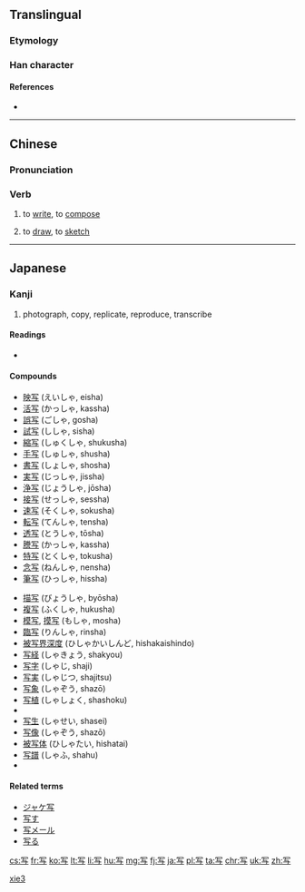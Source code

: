 {{also|冩|寫}}
==Translingual==
{{stroke order|strokes=5}}
{{ja-forms|[[写]]|[[写]]|[[寫]]}}
===Etymology===
{{Han simp|寫}}

===Han character===
{{Han char|rn=14|rad=冖|as=03|sn=5|four=|canj=月卜尸一 (BYSM)|ids=⿱[[冖]][[与]]}}

====References====
* {{Han ref|kx=0130.161|dkj=01570|dj=0292.170|hdz=10303.010|uh=5199|ud=20889}}

----

==Chinese==
{{zh-hanzi-box|[[写]]|[[寫]]}}

===Pronunciation===
{{zh-pron
|m=xiě
|c=se2
|mn=siá
|h=poj=sía
|w=2xia
|cat=v
}}

===Verb===
{{zh-verb}}

# to [[write]], to [[compose]]
#: {{zh-usex|我 给 妈妈{ma} 写 了 一 封 信。|I wrote a letter to my mother.|link=yes}}
# to [[draw]], to [[sketch]]

[[Category:Beginning Mandarin|xie3]]

----

==Japanese==

===Kanji===
{{ja-kanji|grade=3|rs=冖03}}

# photograph, copy, replicate, reproduce, transcribe

====Readings====
* {{ja-readings|on=[[しゃ]] ([[sha]])|kun=[[うつす]] ([[写す]], [[utsusu]]), [[うつし]] ([[写し]], [[utsushi]])}}

====Compounds====
{{top2}}
* [[映写]] (えいしゃ, eisha)
* [[活写]] (かっしゃ, kassha)
* [[誤写]] (ごしゃ, gosha)
* [[試写]] (ししゃ, sisha)
* [[縮写]] (しゅくしゃ, shukusha)
* [[手写]] (しゅしゃ, shusha)
* [[書写]] (しょしゃ, shosha)
* [[実写]] (じっしゃ, jissha)
* [[浄写]] (じょうしゃ, jōsha)
* [[接写]] (せっしゃ, sessha)
* [[速写]] (そくしゃ, sokusha)
* [[転写]] (てんしゃ, tensha)
* [[透写]] (とうしゃ, tōsha)
* [[謄写]] (かっしゃ, kassha)
* [[特写]] (とくしゃ, tokusha)
* [[念写]] (ねんしゃ, nensha)
* [[筆写]] (ひっしゃ, hissha)
{{mid2}}
* [[描写]] (びょうしゃ, byōsha)
* [[複写]] (ふくしゃ, hukusha)
* [[模写]], [[摸写]] (もしゃ, mosha)
* [[臨写]] (りんしゃ, rinsha)
* [[被写界深度]] (ひしゃかいしんど, hishakaishindo)
* [[写経]] (しゃきょう, shakyou)
* [[写字]] (しゃじ, shaji)
* [[写実]] (しゃじつ, shajitsu)
* [[写象]] (しゃぞう, shazō)
* [[写植]] (しゃしょく, shashoku)
* {{term|写真||photograph|tr=しゃしん, shashin|lang=ja|sc=Jpan}}
* [[写生]] (しゃせい, shasei)
* [[写像]] (しゃぞう, shazō)
* [[被写体]] (ひしゃたい, hishatai)
* [[写譜]] (しゃふ, shahu)
* {{term|写本||manuscript|tr=しゃほん, shahon|lang=ja|sc=Jpan}}
{{bottom}}

====Related terms====
* [[ジャケ写]]
* [[写す]]
* [[写メール]]
* [[写る]]

[[cs:写]]
[[fr:写]]
[[ko:写]]
[[lt:写]]
[[li:写]]
[[hu:写]]
[[mg:写]]
[[fj:写]]
[[ja:写]]
[[pl:写]]
[[ta:写]]
[[chr:写]]
[[uk:写]]
[[zh:写]]